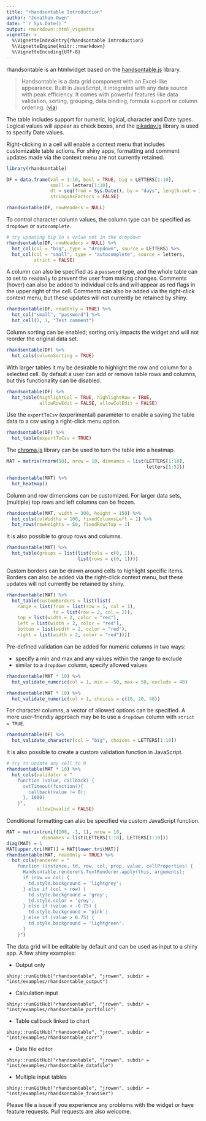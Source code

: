 ```yaml
---
title: "rhandsontable Introduction"
author: "Jonathan Owen"
date: "`r Sys.Date()`"
output: rmarkdown::html_vignette
vignette: >
  %\VignetteIndexEntry{rhandsontable Introduction}
  %\VignetteEngine{knitr::rmarkdown}
  %\VignetteEncoding{UTF-8}
---
```


rhandsontable is an htmlwidget based on the [handsontable.js](www.handsontable.com) library.

> Handsontable is a data grid component with an Excel-like appearance. Built in JavaScript, it integrates with any data source with peak efficiency. It comes with powerful features like data validation, sorting, grouping, data binding, formula support or column ordering. 
([via](www.handsontable.com))

The table includes support for numeric, logical, character and Date types.  Logical values will appear as check boxes, and the [pikaday.js](https://github.com/dbushell/Pikaday) library is used to specify Date values.  

Right-clicking in a cell will enable a context menu that includes customizable table actions.  For shiny apps, formatting and comment updates made via the context menu are not currently retained.

```r
library(rhandsontable)

DF = data.frame(val = 1:10, bool = TRUE, big = LETTERS[1:10],
                small = letters[1:10],
                dt = seq(from = Sys.Date(), by = "days", length.out = 10),
                stringsAsFactors = FALSE)

rhandsontable(DF, rowHeaders = NULL)
```

To control character column values, the column type can be specified as `dropdown` or `autocomplete`.

```r
# try updating big to a value not in the dropdown
rhandsontable(DF, rowHeaders = NULL) %>%
  hot_col(col = "big", type = "dropdown", source = LETTERS) %>%
  hot_col(col = "small", type = "autocomplete", source = letters,
          strict = FALSE)
```

A column can also be specified as a `password` type, and the whole table can to set to `readOnly` to prevent the user from making changes.  Comments (hover) can also be added to individual cells and will appear as red flags in the upper right of the cell.  Comments can also be added via the right-click context menu, but these updates will not currently be retained by shiny.

```r
rhandsontable(DF, readOnly = TRUE) %>%
  hot_col("small", "password") %>%
  hot_cell(1, 1, "Test comment")
```

Column sorting can be enabled; sorting only impacts the widget and will not reorder the original data set.

```r
rhandsontable(DF) %>%
  hot_cols(columnSorting = TRUE)
```

With larger tables it my be desirable to highlight the row and column for a selected cell.  By default a user can add or remove table rows and columns, but this functionality can be disabled.

```r
rhandsontable(DF) %>%
  hot_table(highlightCol = TRUE, highlightRow = TRUE,
            allowRowEdit = FALSE, allowColEdit = FALSE)
```

Use the `exportToCsv` (experimental) parameter to enable a saving the table data to a csv using a right-click menu option.

```r
rhandsontable(DF) %>%
  hot_table(exportToCsv = TRUE)
```

The [chroma.js](http://old.driven-by-data.net/about/chromajs/) library can be used to turn the table into a heatmap.

```r
MAT = matrix(rnorm(50), nrow = 10, dimnames = list(LETTERS[1:10],
                                                   letters[1:5]))

rhandsontable(MAT) %>%
  hot_heatmap()
```

Column and row dimensions can be customized.  For larger data sets, (multiple) top rows and left columns can be frozen.

```r
rhandsontable(MAT, width = 300, height = 150) %>%
  hot_cols(colWidths = 100, fixedColumnsLeft = 1) %>%
  hot_rows(rowHeights = 50, fixedRowsTop = 1)
```

It is also possible to group rows and columns.

```r
rhandsontable(MAT) %>%
  hot_table(groups = list(list(cols = c(0, 1)),
                          list(rows = c(0, 1))))
```

Custom borders can be drawn around cells to highlight specific items.  Borders can also be added via the right-click context menu, but these updates will not currently be retained by shiny.

```r
rhandsontable(MAT) %>%
  hot_table(customBorders = list(list(
    range = list(from = list(row = 1, col = 1),
                 to = list(row = 2, col = 2)),
    top = list(width = 2, color = "red"),
    left = list(width = 2, color = "red"),
    bottom = list(width = 2, color = "red"),
    right = list(width = 2, color = "red"))))
```

Pre-defined validation can be added for numeric columns in two ways:

* specify a min and max and any values within the range to exclude
* similar to a `dropdown` column, specify allowed values

```r
rhandsontable(MAT * 10) %>%
  hot_validate_numeric(col = 1, min = -50, max = 50, exclude = 40)

rhandsontable(MAT * 10) %>%
  hot_validate_numeric(col = 1, choices = c(10, 20, 40))
```

For character columns, a vector of allowed options can be specified.  A more user-friendly approach may be to use a `dropdown` column with `strict = TRUE`.

```r
rhandsontable(DF) %>%
  hot_validate_character(col = "big", choices = LETTERS[1:10])
```

It is also possible to create a custom validation function in JavaScript.

```r
# try to update any cell to 0
rhandsontable(MAT * 10) %>%
  hot_cols(validator = "
    function (value, callback) {
      setTimeout(function(){
        callback(value != 0);
      }, 1000)
    }",
           allowInvalid = FALSE)
```

Conditional formatting can also be specified via custom JavaScript function.

```r
MAT = matrix(runif(100, -1, 1), nrow = 10,
             dimnames = list(LETTERS[1:10], LETTERS[1:10]))
diag(MAT) = 1
MAT[upper.tri(MAT)] = MAT[lower.tri(MAT)]
rhandsontable(MAT, readOnly = TRUE) %>%
  hot_cols(renderer = "
    function (instance, td, row, col, prop, value, cellProperties) {
      Handsontable.renderers.TextRenderer.apply(this, arguments);
      if (row == col) {
        td.style.background = 'lightgrey';
      } else if (col > row) {
        td.style.background = 'grey';
        td.style.color = 'grey';
      } else if (value < -0.75) {
        td.style.background = 'pink';
      } else if (value > 0.75) {
        td.style.background = 'lightgreen';
      }
    }")
```

The data grid will be editable by default and can be used as input to a shiny app.  A few shiny examples:

* Output only
```
shiny::runGitHub("rhandsontable", "jrowen", subdir = "inst/examples/rhandsontable_output")
```
* Calculation input
```
shiny::runGitHub("rhandsontable", "jrowen", subdir = "inst/examples/rhandsontable_portfolio")
```
* Table callback linked to chart
```
shiny::runGitHub("rhandsontable", "jrowen", subdir = "inst/examples/rhandsontable_corr")
```
* Date file editor
```
shiny::runGitHub("rhandsontable", "jrowen", subdir = "inst/examples/rhandsontable_datafile")
```
* Multiple input tables
```
shiny::runGitHub("rhandsontable", "jrowen", subdir = "inst/examples/rhandsontable_frontier")
```

Please file a issue if you experience any problems with the widget or have feature requests.  Pull requests are also welcome.
